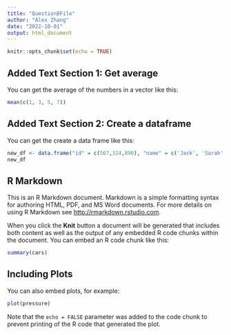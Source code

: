 ```yaml
---
title: "Question8File"
author: "Alex Zhang"
date: "2022-10-01"
output: html_document
---
```


```r
knitr::opts_chunk$set(echo = TRUE)
```


## Added Text Section 1: Get average

You can get the average of the numbers in a vector like this:

```r
mean(c(1, 3, 5, 7))
```

## Added Text Section 2: Create a dataframe

You can get the create a data frame like this:

```r
new_df <- data.frame("id" = c(567,324,890), "name" = c('Jack', 'Sarah', 'Pete'))
new_df
```



## R Markdown

This is an R Markdown document. Markdown is a simple formatting syntax for authoring HTML, PDF, and MS Word documents. For more details on using R Markdown see <http://rmarkdown.rstudio.com>.

When you click the **Knit** button a document will be generated that includes both content as well as the output of any embedded R code chunks within the document. You can embed an R code chunk like this:

```r
summary(cars)
```

## Including Plots

You can also embed plots, for example:

```r
plot(pressure)
```

Note that the `echo = FALSE` parameter was added to the code chunk to prevent printing of the R code that generated the plot.


